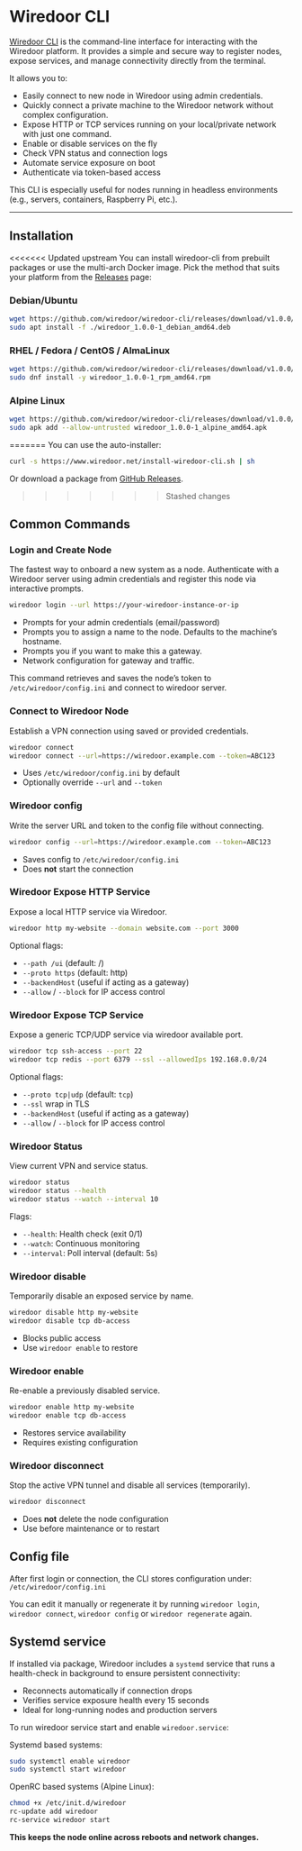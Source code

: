 # Wiredoor CLI

[Wiredoor CLI](https://github.com/wiredoor/wiredoor-cli)  is the command-line interface for interacting with the Wiredoor platform. 
It provides a simple and secure way to register nodes, expose services, and manage connectivity directly from the terminal.

It allows you to:

- Easily connect to new node in Wiredoor using admin credentials.
- Quickly connect a private machine to the Wiredoor network without complex configuration.
- Expose HTTP or TCP services running on your local/private network with just one command.
- Enable or disable services on the fly
- Check VPN status and connection logs
- Automate service exposure on boot
- Authenticate via token-based access

This CLI is especially useful for nodes running in headless environments (e.g., servers, containers, Raspberry Pi, etc.).

---

## Installation

<<<<<<< Updated upstream
You can install wiredoor-cli from prebuilt packages or use the multi-arch Docker image. 
Pick the method that suits your platform from the [Releases](https://github.com/wiredoor/wiredoor-cli/releases) page:

### Debian/Ubuntu

```bash
wget https://github.com/wiredoor/wiredoor-cli/releases/download/v1.0.0/wiredoor_1.0.0-1_debian_amd64.deb
sudo apt install -f ./wiredoor_1.0.0-1_debian_amd64.deb
```

### RHEL / Fedora / CentOS / AlmaLinux

```bash
wget https://github.com/wiredoor/wiredoor-cli/releases/download/v1.0.0/wiredoor_1.0.0-1_rpm_amd64.rpm
sudo dnf install -y wiredoor_1.0.0-1_rpm_amd64.rpm
```

### Alpine Linux

```bash
wget https://github.com/wiredoor/wiredoor-cli/releases/download/v1.0.0/wiredoor_1.0.0-1_alpine_amd64.apk
sudo apk add --allow-untrusted wiredoor_1.0.0-1_alpine_amd64.apk
```
=======
You can use the auto-installer:

```bash
curl -s https://www.wiredoor.net/install-wiredoor-cli.sh | sh
```

Or download a package from [GitHub Releases](https://github.com/wiredoor/wiredoor-cli/releases).
>>>>>>> Stashed changes

## Common Commands

### Login and Create Node

The fastest way to onboard a new system as a node. Authenticate with a Wiredoor server using admin credentials and register this node via interactive prompts.

```bash
wiredoor login --url https://your-wiredoor-instance-or-ip
```

- Prompts for your admin credentials (email/password)
- Prompts you to assign a name to the node. Defaults to the machine’s hostname.
- Prompts you if you want to make this a gateway.
- Network configuration for gateway and traffic.

This command retrieves and saves the node’s token to `/etc/wiredoor/config.ini` and connect to wiredoor server.

### Connect to Wiredoor Node

Establish a VPN connection using saved or provided credentials.

```bash
wiredoor connect
wiredoor connect --url=https://wiredoor.example.com --token=ABC123
```

- Uses `/etc/wiredoor/config.ini` by default
- Optionally override `--url` and `--token`

### Wiredoor config

Write the server URL and token to the config file without connecting.

```bash
wiredoor config --url=https://wiredoor.example.com --token=ABC123
```

- Saves config to `/etc/wiredoor/config.ini`
- Does **not** start the connection

### Wiredoor Expose HTTP Service

Expose a local HTTP service via Wiredoor.

```bash
wiredoor http my-website --domain website.com --port 3000
```

Optional flags:

- `--path /ui` (default: /)
- `--proto https` (default: http)
- `--backendHost` (useful if acting as a gateway)
- `--allow` / `--block` for IP access control

### Wiredoor Expose TCP Service

Expose a generic TCP/UDP service via wiredoor available port.

```bash
wiredoor tcp ssh-access --port 22
wiredoor tcp redis --port 6379 --ssl --allowedIps 192.168.0.0/24
```

Optional flags:

- `--proto tcp|udp` (default: `tcp`)
- `--ssl` wrap in TLS
- `--backendHost` (useful if acting as a gateway)
- `--allow` / `--block` for IP access control

### Wiredoor Status

View current VPN and service status.

```bash
wiredoor status
wiredoor status --health
wiredoor status --watch --interval 10
```

Flags:

- `--health`: Health check (exit 0/1)
- `--watch`: Continuous monitoring
- `--interval`: Poll interval (default: 5s)

### Wiredoor disable

Temporarily disable an exposed service by name.

```bash
wiredoor disable http my-website
wiredoor disable tcp db-access
```

- Blocks public access
- Use `wiredoor enable` to restore

### Wiredoor enable

Re-enable a previously disabled service.

```bash
wiredoor enable http my-website
wiredoor enable tcp db-access
```

- Restores service availability
- Requires existing configuration

### Wiredoor disconnect

Stop the active VPN tunnel and disable all services (temporarily).

```bash
wiredoor disconnect
```

- Does **not** delete the node configuration
- Use before maintenance or to restart

## Config file

After first login or connection, the CLI stores configuration under: `/etc/wiredoor/config.ini`

You can edit it manually or regenerate it by running `wiredoor login`, `wiredoor connect`, `wiredoor config` or `wiredoor regenerate` again.

## Systemd service

If installed via package, Wiredoor includes a `systemd` service that runs a health-check in background to ensure persistent connectivity:

- Reconnects automatically if connection drops
- Verifies service exposure health every 15 seconds
- Ideal for long-running nodes and production servers

To run wiredoor service start and enable `wiredoor.service`:

Systemd based systems:

```bash
sudo systemctl enable wiredoor
sudo systemctl start wiredoor
```

OpenRC based systems (Alpine Linux):

```bash
chmod +x /etc/init.d/wiredoor
rc-update add wiredoor
rc-service wiredoor start
```

**This keeps the node online across reboots and network changes.**
